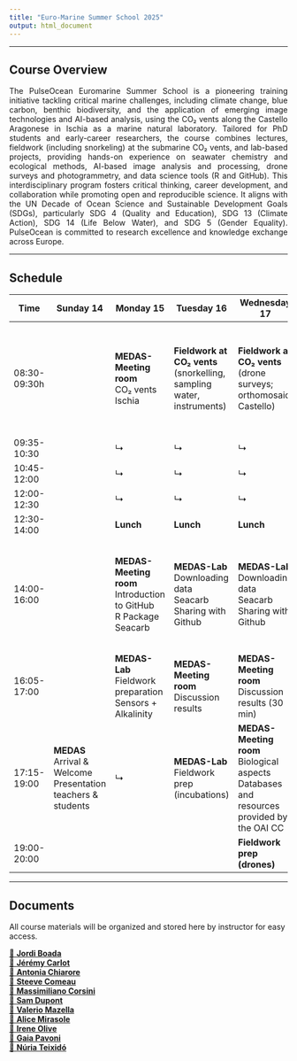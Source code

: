 ```yaml
---
title: "Euro-Marine Summer School 2025"
output: html_document
---
```


<style>
.justified {
  text-align: justify;
  text-justify: inter-word;
}
</style>

---

## Course Overview

<div class="justified">
The PulseOcean Euromarine Summer School is a pioneering training initiative tackling critical
marine challenges, including climate change, blue carbon, benthic biodiversity, and the
application of emerging image technologies and AI-based analysis, using the CO₂ vents along
the Castello Aragonese in Ischia as a marine natural laboratory.
Tailored for PhD students and early-career researchers, the course combines lectures, fieldwork
(including snorkeling) at the submarine CO₂ vents, and lab-based projects, providing hands-on
experience on seawater chemistry and ecological methods, AI-based image analysis and
processing, drone surveys and photogrammetry, and data science tools (R and GitHub).
This interdisciplinary program fosters critical thinking, career development, and collaboration
while promoting open and reproducible science. It aligns with the UN Decade of Ocean Science
and Sustainable Development Goals (SDGs), particularly SDG 4 (Quality and Education), SDG
13 (Climate Action), SDG 14 (Life Below Water), and SDG 5 (Gender Equality). PulseOcean is
committed to research excellence and knowledge exchange across Europe.
</div>

---

## Schedule

| Time          | Sunday 14                           | Monday 15                                            | Tuesday 16                                             | Wednesday 17                                          | Thursday 18                                            | Friday 19                                              | Saturday 20                           |
|---------------|-----------------------------------|-----------------------------------------------------|--------------------------------------------------------|-------------------------------------------------------|--------------------------------------------------------|---------------------------------------------------------|-------------------------------------|
| 08:30-09:30h  |                                   | **MEDAS-Meeting room**<br>CO₂ vents Ischia           | **Fieldwork at CO₂ vents**<br>(snorkelling, sampling water, instruments) | **Fieldwork at CO₂ vents**<br>(drone surveys; orthomosaic Castello) | **MEDAS-Meeting room**<br>TagLab: Training your network & Hands-on dataset preparation | **MEDAS-Meeting room**<br>TagLab: Training your network & Hands-on dataset preparation | **MEDAS-Meeting room**<br>TagLab: training results |
| 09:35-10:30   |                                   | ↳                                                   | ↳                                                      | ↳                                                     | ↳                                                        | ↳                                                         | ↳                                    | ↳
| 10:45-12:00   |                                   | ↳                                                   | ↳                                                        | ↳                                                       | ↳                                                        | ↳                                                         | ↳                                     | ↳
| 12:00-12:30   |                                   | ↳                                                   | ↳                                                       | ↳                                                      | ↳                                                        | ↳                                                        | ↳                                     | ↳
| 12:30-14:00   |                                   | **Lunch**                                                     | **Lunch**                                                       | **Lunch**                                                      | **Lunch**                                              | **Lunch**                                                        | **Lunch**                                    | **Lunch**
| 14:00-16:00   |                                   | **MEDAS-Meeting room**<br>Introduction to GitHub<br>R Package Seacarb | **MEDAS-Lab**<br>Downloading data Seacarb<br>Sharing with Github | **MEDAS-Lab**<br>Downloading data Seacarb<br>Sharing with Github | **MEDAS-Meeting room**<br>Wrap up 1st part<br>Photogrammetry with aerial images | **MEDAS-Meeting room**<br>TagLab: Training your network & Hands-on dataset preparation | **MEDAS-Meeting room**<br>Final discussion & questionnaire | ↳
| 16:05-17:00   |                                   | **MEDAS-Lab**<br>Fieldwork preparation<br>Sensors + Alkalinity | **MEDAS-Meeting room**<br>Discussion results           | **MEDAS-Meeting room**<br>Discussion results (30 min) | **MEDAS-Meeting room**<br>Remote Sensing for ecological studies | ↳                                                        |                                     | 
| 17:15-19:00   | **MEDAS**<br>Arrival & Welcome<br>Presentation teachers & students | ↳                                                     | **MEDAS-Lab**<br>Fieldwork prep (incubations)           | **MEDAS-Meeting room**<br>Biological aspects<br>Databases and resources provided by the OAI CC | ↳                                                       | ↳                                                        |                                     |
| 19:00-20:00   |                                   |                                                     |                                                        | **Fieldwork prep (drones)**                             |                                                        |                                                         |                                     |


---

## Documents

All course materials will be organized and stored here by instructor for easy access.

[📁 **Jordi Boada**](https://github.com/nuriateixidolab/nuriateixidolab.github.io/tree/main/Documents/Jordi%20Boada)  
[📁 **Jérémy Carlot**](https://github.com/nuriateixidolab/nuriateixidolab.github.io/tree/main/Documents/Jeremy%20Carlot)  
[📁 **Antonia Chiarore**](https://github.com/nuriateixidolab/nuriateixidolab.github.io/tree/main/Documents/Antonia%20Chiarore)  
[📁 **Steeve Comeau**](https://github.com/nuriateixidolab/nuriateixidolab.github.io/tree/main/Documents/Steeve%20Comeau)  
[📁 **Massimiliano Corsini**](https://github.com/nuriateixidolab/nuriateixidolab.github.io/tree/main/Documents/Massimiliano%20Corsini)  
[📁 **Sam Dupont**](https://github.com/nuriateixidolab/nuriateixidolab.github.io/tree/main/Documents/Sam%20Dupont)  
[📁 **Valerio Mazella**](https://github.com/nuriateixidolab/nuriateixidolab.github.io/tree/main/Documents/Valerio%20Mazella)  
[📁 **Alice Mirasole**](https://github.com/nuriateixidolab/nuriateixidolab.github.io/tree/main/Documents/Alice%20Mirasole)  
[📁 **Irene Olive**](https://github.com/nuriateixidolab/nuriateixidolab.github.io/tree/main/Documents/Irene%20Olive)  
[📁 **Gaia Pavoni**](https://github.com/nuriateixidolab/nuriateixidolab.github.io/tree/main/Documents/Gaia%20Pavoni)  
[📁 **Núria Teixidó**](https://github.com/nuriateixidolab/nuriateixidolab.github.io/tree/main/Documents/Nuria%20Teixido)  